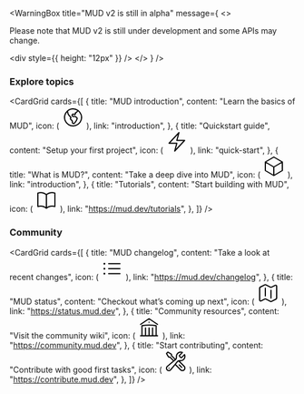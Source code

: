 
<WarningBox
  title="MUD v2 is still in alpha"
  message={
    <>
      <p>Please note that MUD v2 is still under development and some APIs may change.</p>
      <div style={{ height: "12px" }} />
    </>
  }
/>
<div style={{ display: "flex", justifyContent: "center" }}>
  <div style={{ marginTop: "12px" }}>
    <Logo />
  </div>
</div>

### Explore topics

<div style={{ height: "16px" }} />

<CardGrid
  cards={[
    {
      title: "MUD introduction",
      content: "Learn the basics of MUD",
      icon: (
        <svg xmlns="http://www.w3.org/2000/svg" width="40" height="40" viewBox="0 0 40 40" fill="none">
          <path
            d="M10.1916 8.65L10.7233 11.8383C11.0658 13.8947 12.0425 15.7926 13.5166 17.2667L16.25 20L15.605 21.2917C15.2433 22.0133 15.385 22.885 15.955 23.455L18.2016 25.7017C18.5516 26.0517 18.75 26.53 18.75 27.0267V28.8417C18.75 29.5517 19.15 30.2 19.7866 30.5183L20.0416 30.645C20.7633 31.0067 21.635 30.865 22.205 30.295L23.41 29.09C25.2681 27.2315 26.5862 24.903 27.2233 22.3533C27.3062 22.0228 27.2942 21.6756 27.1886 21.3516C27.0831 21.0276 26.8883 20.74 26.6266 20.5217L24.41 18.675C23.9916 18.325 23.44 18.1767 22.9016 18.2667L20.9516 18.5917C20.6574 18.6407 20.3557 18.6187 20.0716 18.5277C19.7876 18.4367 19.5293 18.2792 19.3183 18.0683L18.8266 17.5767C18.6525 17.4026 18.5144 17.1959 18.4202 16.9684C18.326 16.7409 18.2775 16.4971 18.2775 16.2508C18.2775 16.0046 18.326 15.7608 18.4202 15.5333C18.5144 15.3058 18.6525 15.0991 18.8266 14.925L19.0433 14.705C19.3219 14.4264 19.6812 14.2427 20.0701 14.1799C20.459 14.117 20.8578 14.1783 21.21 14.355L22.215 14.8583C22.4682 14.9855 22.7551 15.0296 23.0349 14.9845C23.3146 14.9393 23.5731 14.8072 23.7734 14.6068C23.9738 14.4064 24.106 14.148 24.1511 13.8682C24.1963 13.5885 24.1521 13.3016 24.025 13.0483L23.75 12.5L25.8433 11.105C26.9289 10.3807 27.8067 9.38573 28.39 8.21834L28.6333 7.73167M10.1916 8.65C7.8285 10.6922 6.16176 13.421 5.42394 16.4559C4.68613 19.4908 4.91405 22.6803 6.07591 25.5794C7.23777 28.4785 9.27561 30.9426 11.9051 32.628C14.5346 34.3134 17.6247 35.1359 20.7441 34.9809C23.8635 34.8258 26.8567 33.7009 29.3061 31.7631C31.7555 29.8252 33.539 27.1712 34.4076 24.1711C35.2762 21.1711 35.1867 17.9747 34.1516 15.028C33.1165 12.0812 31.1873 9.52941 28.6333 7.73167M10.1916 8.65C12.9142 6.29069 16.3974 4.99445 20 5C23.215 5 26.1933 6.01 28.6333 7.73167"
            stroke="black"
            stroke-width="2"
            stroke-linecap="round"
            stroke-linejoin="round"
          />
        </svg>
      ),
      link: "introduction",
    },
    {
      title: "Quickstart guide",
      content: "Setup your first project",
      icon: (
        <svg xmlns="http://www.w3.org/2000/svg" width="40" height="40" viewBox="0 0 40 40" fill="none">
          <path
            d="M6.25 22.5L23.75 3.75L20 17.5H33.75L16.25 36.25L20 22.5H6.25Z"
            stroke="black"
            stroke-width="2"
            stroke-linecap="round"
            stroke-linejoin="round"
          />
        </svg>
      ),
      link: "quick-start",
    },
    {
      title: "What is MUD?",
      content: "Take a deep dive into MUD",
      icon: (
        <svg xmlns="http://www.w3.org/2000/svg" width="40" height="40" viewBox="0 0 40 40" fill="none">
          <path
            d="M35 12.5L20 3.75L5 12.5M35 12.5L20 21.25M35 12.5V27.5L20 36.25M5 12.5L20 21.25M5 12.5V27.5L20 36.25M20 21.25V36.25"
            stroke="black"
            stroke-width="2"
            stroke-linecap="round"
            stroke-linejoin="round"
          />
        </svg>
      ),
      link: "introduction",
    },
    {
      title: "Tutorials",
      content: "Start building with MUD",
      icon: (
        <svg xmlns="http://www.w3.org/2000/svg" width="40" height="40" viewBox="0 0 40 40" fill="none">
          <path
            d="M20 10.07C17.2527 7.60561 13.6907 6.24492 10 6.25002C8.24667 6.25002 6.56333 6.55002 5 7.10335V30.8533C6.60603 30.2867 8.29694 29.9981 10 30C13.8417 30 17.3467 31.445 20 33.82M20 10.07C22.7472 7.60547 26.3093 6.24476 30 6.25002C31.7533 6.25002 33.4367 6.55002 35 7.10335V30.8533C33.394 30.2867 31.7031 29.9981 30 30C26.3093 29.9949 22.7473 31.3556 20 33.82M20 10.07V33.82"
            stroke="black"
            stroke-width="2"
            stroke-linecap="round"
            stroke-linejoin="round"
          />
        </svg>
      ),
      link: "https://mud.dev/tutorials",
    },
  ]}
/>

### Community

<div style={{ height: "16px" }} />

<CardGrid
  cards={[
    {
      title: "MUD changelog",
      content: "Take a look at recent changes",
      icon: (
        <svg xmlns="http://www.w3.org/2000/svg" width="40" height="40" viewBox="0 0 40 40" fill="none">
          <path
            d="M13.75 11.25H33.75M13.75 20H33.75M13.75 28.75H33.75M6.25 11.25H6.26167V11.2633H6.25V11.25ZM6.875 11.25C6.875 11.4158 6.80915 11.5747 6.69194 11.6919C6.57473 11.8092 6.41576 11.875 6.25 11.875C6.08424 11.875 5.92527 11.8092 5.80806 11.6919C5.69085 11.5747 5.625 11.4158 5.625 11.25C5.625 11.0842 5.69085 10.9253 5.80806 10.8081C5.92527 10.6908 6.08424 10.625 6.25 10.625C6.41576 10.625 6.57473 10.6908 6.69194 10.8081C6.80915 10.9253 6.875 11.0842 6.875 11.25ZM6.25 20H6.26167V20.0133H6.25V20ZM6.875 20C6.875 20.1658 6.80915 20.3247 6.69194 20.4419C6.57473 20.5592 6.41576 20.625 6.25 20.625C6.08424 20.625 5.92527 20.5592 5.80806 20.4419C5.69085 20.3247 5.625 20.1658 5.625 20C5.625 19.8342 5.69085 19.6753 5.80806 19.5581C5.92527 19.4408 6.08424 19.375 6.25 19.375C6.41576 19.375 6.57473 19.4408 6.69194 19.5581C6.80915 19.6753 6.875 19.8342 6.875 20ZM6.25 28.75H6.26167V28.7633H6.25V28.75ZM6.875 28.75C6.875 28.9158 6.80915 29.0747 6.69194 29.1919C6.57473 29.3092 6.41576 29.375 6.25 29.375C6.08424 29.375 5.92527 29.3092 5.80806 29.1919C5.69085 29.0747 5.625 28.9158 5.625 28.75C5.625 28.5842 5.69085 28.4253 5.80806 28.3081C5.92527 28.1908 6.08424 28.125 6.25 28.125C6.41576 28.125 6.57473 28.1908 6.69194 28.3081C6.80915 28.4253 6.875 28.5842 6.875 28.75Z"
            stroke="black"
            stroke-width="2"
            stroke-linecap="round"
            stroke-linejoin="round"
          />
        </svg>
      ),
      link: "https://mud.dev/changelog",
    },
    {
      title: "MUD status",
      content: "Checkout what’s coming up next",
      icon: (
        <svg xmlns="http://www.w3.org/2000/svg" width="40" height="40" viewBox="0 0 40 40" fill="none">
          <path
            d="M15 11.25V25M25 15V28.75M25.8383 34.58L33.9633 30.5183C34.5983 30.2017 35 29.5517 35 28.8417V8.03332C35 6.63999 33.5333 5.73332 32.2867 6.35666L25.8383 9.57999C25.31 9.84499 24.6883 9.84499 24.1617 9.57999L15.8383 5.41999C15.578 5.28988 15.291 5.22214 15 5.22214C14.709 5.22214 14.422 5.28988 14.1617 5.41999L6.03667 9.48166C5.4 9.79999 5 10.45 5 11.1583V31.9667C5 33.36 6.46667 34.2667 7.71333 33.6433L14.1617 30.42C14.69 30.155 15.3117 30.155 15.8383 30.42L24.1617 34.5817C24.69 34.845 25.3117 34.845 25.8383 34.5817V34.58Z"
            stroke="black"
            stroke-width="2"
            stroke-linecap="round"
            stroke-linejoin="round"
          />
        </svg>
      ),
      link: "https://status.mud.dev",
    },
    {
      title: "Community resources",
      content: "Visit the community wiki",
      icon: (
        <svg xmlns="http://www.w3.org/2000/svg" width="40" height="40" viewBox="0 0 40 40" fill="none">
          <path
            d="M20 35V21.25M26.25 35V21.25M13.75 35V21.25M5 15L20 5L35 15M32.5 35V17.22C28.3648 16.5726 24.1855 16.2483 20 16.25C15.7483 16.25 11.5733 16.5833 7.5 17.22V35M5 35H35M20 11.25H20.0133V11.2633H20V11.25Z"
            stroke="black"
            stroke-width="2"
            stroke-linecap="round"
            stroke-linejoin="round"
          />
        </svg>
      ),
      link: "https://community.mud.dev",
    },
    {
      title: "Start contributing",
      content: "Contribute with good first tasks",
      icon: (
        <svg xmlns="http://www.w3.org/2000/svg" width="40" height="40" viewBox="0 0 40 40" fill="none">
          <path
            d="M19.0333 25.2833L28.75 35C29.5833 35.8067 30.7003 36.2535 31.8601 36.2441C33.0199 36.2347 34.1295 35.7698 34.9497 34.9497C35.7698 34.1295 36.2347 33.0199 36.2441 31.8601C36.2535 30.7003 35.8067 29.5833 35 28.75L25.205 18.955M19.0333 25.2833L23.1933 20.2333C23.7217 19.5933 24.4267 19.19 25.2067 18.9567C26.1233 18.6833 27.145 18.6433 28.1117 18.7233C29.4147 18.8352 30.7244 18.6044 31.9107 18.0539C33.097 17.5033 34.1187 16.6521 34.8744 15.5847C35.6301 14.5173 36.0936 13.2708 36.2189 11.969C36.3441 10.6672 36.1267 9.35521 35.5883 8.16333L30.1283 13.625C29.2148 13.4138 28.379 12.9503 27.716 12.2873C27.0531 11.6243 26.5896 10.7885 26.3783 9.875L31.8383 4.415C30.6464 3.87661 29.3345 3.65924 28.0327 3.78447C26.7308 3.90971 25.4844 4.37318 24.417 5.12891C23.3496 5.88465 22.4984 6.90636 21.9478 8.09266C21.3972 9.27896 21.1664 10.5886 21.2783 11.8917C21.43 13.685 21.16 15.665 19.7717 16.8083L19.6017 16.95M19.0333 25.2833L11.275 34.705C10.899 35.1633 10.4312 35.5379 9.90166 35.8045C9.37215 36.0711 8.79268 36.2239 8.20055 36.2531C7.60842 36.2822 7.01674 36.1871 6.46361 35.9737C5.91048 35.7604 5.40814 35.4336 4.98894 35.0144C4.56973 34.5952 4.24294 34.0928 4.0296 33.5397C3.81627 32.9866 3.72111 32.3949 3.75025 31.8028C3.7794 31.2107 3.9322 30.6312 4.19882 30.1017C4.46544 29.5722 4.83998 29.1043 5.29833 28.7283L16.6933 19.345L9.84833 12.5H7.5L3.75 6.25L6.25 3.75L12.5 7.5V9.84833L19.6 16.9483L16.6917 19.3433M30.625 30.625L26.25 26.25M8.11166 31.875H8.125V31.8883H8.11166V31.875Z"
            stroke="black"
            stroke-width="2"
            stroke-linecap="round"
            stroke-linejoin="round"
          />
        </svg>
      ),
      link: "https://contribute.mud.dev",
    },
  ]}
/>
